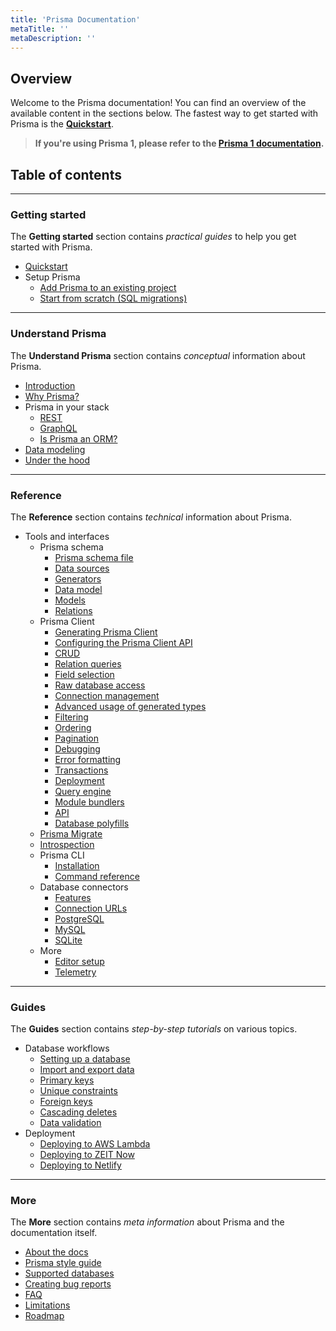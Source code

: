 ```yaml
---
title: 'Prisma Documentation'
metaTitle: ''
metaDescription: ''
---
```


## Overview

Welcome to the Prisma documentation! You can find an overview of the available content in the sections below. The fastest way to get started with Prisma is the [**Quickstart**](./getting-started/quickstart).

> **If you're using Prisma 1, please refer to the [Prisma 1 documentation](https://www.prisma.io/docs/1.34).**

## Table of contents

--- 

### Getting started

The **Getting started** section contains _practical guides_ to help you get started with Prisma.

- [Quickstart](./getting-started/quickstart)
- Setup Prisma
  - [Add Prisma to an existing project](./getting-started/add-prisma-to-an-existing-project)
  - [Start from scratch (SQL migrations)](./getting-started/setup-prisma/start-from-scratch-sql-migrations)

---

### Understand Prisma

The **Understand Prisma** section contains _conceptual_ information about Prisma.

- [Introduction](./understand-prisma/introduction)
- [Why Prisma?](./understand-prisma/why-prisma)
- Prisma in your stack
  - [REST](./understand-prisma/prisma-in-your-stack/rest)
  - [GraphQL](./understand-prisma/prisma-in-your-stack/graphql)
  - [Is Prisma an ORM?]() 
- [Data modeling]()
- [Under the hood]()

---

### Reference

The **Reference** section contains _technical_ information about Prisma.

- Tools and interfaces
  - Prisma schema
    - [Prisma schema file]()
    - [Data sources]()
    - [Generators]()
    - [Data model]()
    - [Models]()
    - [Relations]()
  - Prisma Client
    - [Generating Prisma Client]()
    - [Configuring the Prisma Client API]()
    - [CRUD]()
    - [Relation queries]()
    - [Field selection]()
    - [Raw database access]()
    - [Connection management]()
    - [Advanced usage of generated types]()
    - [Filtering]()
    - [Ordering]()
    - [Pagination]()
    - [Debugging]()
    - [Error formatting]()
    - [Transactions]()
    - [Deployment]()
    - [Query engine]()
    - [Module bundlers]()
    - [API]()
    - [Database polyfills]()
  - [Prisma Migrate]()
  - [Introspection]()
  - Prisma CLI
    - [Installation]()
    - [Command reference]()
  - Database connectors
    - [Features]()
    - [Connection URLs]()
    - [PostgreSQL]()
    - [MySQL]()
    - [SQLite]()
  - More
    - [Editor setup]()
    - [Telemetry]()

---

### Guides

The **Guides** section contains _step-by-step tutorials_ on various topics.

- Database workflows
  - [Setting up a database]()
  - [Import and export data]()
  - [Primary keys]()
  - [Unique constraints]()
  - [Foreign keys]()
  - [Cascading deletes]()
  - [Data validation]()
- Deployment
  - [Deploying to AWS Lambda]()
  - [Deploying to ZEIT Now]()
  - [Deploying to Netlify]()

---

### More

The **More** section contains _meta information_ about Prisma and the documentation itself.

- [About the docs]()
- [Prisma style guide]()
- [Supported databases]()
- [Creating bug reports]()
- [FAQ]()
- [Limitations]()
- [Roadmap]()
